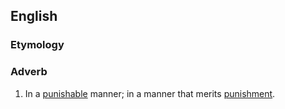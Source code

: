 ==English==

===Etymology===
{{suffix|en|punishable|ly}}

===Adverb===
{{en-adv}}

# In a [[punishable]] manner; in a manner that merits [[punishment]].
